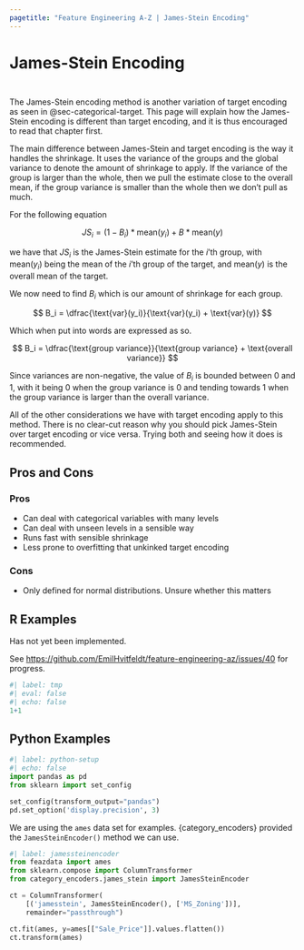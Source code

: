 ```yaml
---
pagetitle: "Feature Engineering A-Z | James-Stein Encoding"
---
```


# James-Stein Encoding {#sec-categorical-james-stein}

::: {style="visibility: hidden; height: 0px;"}
## James-Stein Encoding
:::

The James-Stein encoding method is another variation of target encoding as seen in @sec-categorical-target. This page will explain how the James-Stein encoding is different than target encoding, and it is thus encouraged to read that chapter first.

The main difference between James-Stein and target encoding is the way it handles the shrinkage. It uses the variance of the groups and the global variance to denote the amount of shrinkage to apply. If the variance of the group is larger than the whole, then we pull the estimate close to the overall mean, if the group variance is smaller than the whole then we don't pull as much.

For the following equation

$$
JS_i = (1 - B_i) * \text{mean}(y_i) + B * \text{mean}(y)
$$

we have that $JS_i$ is the James-Stein estimate for the $i$'th group, with $\text{mean}(y_i)$ being the mean of the $i$'th group of the target, and $\text{mean}(y)$ is the overall mean of the target.

We now need to find $B_i$ which is our amount of shrinkage for each group. 

$$
B_i = \dfrac{\text{var}(y_i)}{\text{var}(y_i) + \text{var}(y)}
$$

Which when put into words are expressed as so.

$$
B_i = \dfrac{\text{group variance}}{\text{group variance} + \text{overall variance}}
$$

Since variances are non-negative, the value of $B_i$ is bounded between 0 and 1, with it being 0 when the group variance is 0 and tending towards 1 when the group variance is larger than the overall variance.

All of the other considerations we have with target encoding apply to this method. There is no clear-cut reason why you should pick James-Stein over target encoding or vice versa. Trying both and seeing how it does is recommended.

## Pros and Cons

### Pros

- Can deal with categorical variables with many levels
- Can deal with unseen levels in a sensible way
- Runs fast with sensible shrinkage
- Less prone to overfitting that unkinked target encoding

### Cons

- Only defined for normal distributions. Unsure whether this matters

## R Examples

Has not yet been implemented.

See <https://github.com/EmilHvitfeldt/feature-engineering-az/issues/40> for progress.


```r
#| label: tmp
#| eval: false
#| echo: false
1+1
```

## Python Examples

```python
#| label: python-setup
#| echo: false
import pandas as pd
from sklearn import set_config

set_config(transform_output="pandas")
pd.set_option('display.precision', 3)
```

We are using the `ames` data set for examples.
{category_encoders} provided the `JamesSteinEncoder()` method we can use.

```python
#| label: jamessteinencoder
from feazdata import ames
from sklearn.compose import ColumnTransformer
from category_encoders.james_stein import JamesSteinEncoder

ct = ColumnTransformer(
    [('jamesstein', JamesSteinEncoder(), ['MS_Zoning'])], 
    remainder="passthrough")

ct.fit(ames, y=ames[["Sale_Price"]].values.flatten())
ct.transform(ames)
```
